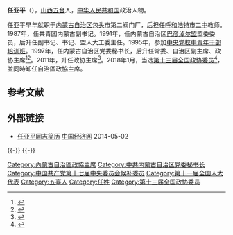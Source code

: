 '''任亚平'''（{{bd|1952年|9月||catIdx=R}}），[[山西|山西]][[五台縣|五台]]人，[[中华人民共和国|中华人民共和国]]政治人物。

任亚平早年就职于[[内蒙古自治区|内蒙古自治区]][[包头市|包头市]]第二阀门厂，后担任[[呼和浩特市二中|呼和浩特市二中]]教师。1987年，任共青团内蒙古副书记。1991年，任内蒙古自治区[[巴彦淖尔盟|巴彦淖尔盟]]盟委委员，后升任副书记、书记、盟人大工委主任。1995年，参加[[中共中央党校一年制中青年干部培训班学员列表|中央党校中青年干部培训班]]。1997年，任内蒙古自治区党委秘书长，后升任常委、自治区副主席、政协主席<ref>{{cite news|title=内蒙古自治区常委副书记、政协主席任亚平致辞|url=http://news.xinhuanet.com/video/2011-07/10/c_121646482.htm|accessdate=2012-02-29|newspaper=新华网}}</ref><ref>{{cite news|title=潘逸阳任内蒙古自治区副主席 免去任亚平该职务|url=http://news.enorth.com.cn/system/2010/11/03/005358454.shtml|accessdate=2012-02-29|newspaper=北方网|archive-date=2016-03-04|archive-url=https://web.archive.org/web/20160304112923/http://news.enorth.com.cn/system/2010/11/03/005358454.shtml|dead-url=no}}</ref>。2011年，升任政协主席<ref>{{cite news|title=任亚平当选内蒙古自治区政协主席 陈光林卸任|url=http://news.shm.com.cn/2011-01/24/content_3356824.htm|accessdate=2012-02-29|newspaper=水母网|archive-date=2019-06-04|archive-url=https://web.archive.org/web/20190604020529/http://news.shm.com.cn/2011-01/24/content_3356824.htm|dead-url=no}}</ref>。2018年1月，当选[[中国人民政治协商会议第十三届全国委员会委员名单|第十三届全国政协委员]]<ref>{{Cite web|url=http://sports.163.com/18/0126/06/D92BRKK400051C89.html|title=中国人民政治协商会议第十三届全国委员会委员名单|accessdate=2018-01-26|last=|work=网易|archive-url=https://web.archive.org/web/20180127143232/http://sports.163.com/18/0126/06/D92BRKK400051C89.html|archive-date=2018-01-27|dead-url=yes}}</ref>，並同時卸任自治區政協主席。

==参考文献==
{{reflist}}
== 外部链接 ==
*[http://district.ce.cn/newarea/sddy/201301/31/t20130131_24081750.shtml 任亚平同志简历]{{Wayback|url=http://district.ce.cn/newarea/sddy/201301/31/t20130131_24081750.shtml |date=20200806172008 }} [[中国经济网|中国经济网]] 2014-05-02

{{-}}
{{-}}
{{start box}}
{{s-par|prc-lcppcc}}
{{s-before|[[陈光林|陈光林]]}}
{{s-title|[[中国人民政治协商会议内蒙古自治区委员会|中国人民政治协商会议内蒙古自治区委员会]]主席|2011年1月－2018年1月}}
{{s-after|[[李佳_(1961年)|李佳]]}}
{{end box}}
{{1995届中央党校一年制中青年干部培训班}}
{{中华人民共和国内蒙古自治区正职领导人}}

[[Category:內蒙古自治區政協主席|Category:內蒙古自治區政協主席]]
[[Category:中共内蒙古自治区党委秘书长|Category:中共内蒙古自治区党委秘书长]]
[[Category:中国共产党第十七届中央委员会候补委员|Category:中国共产党第十七届中央委员会候补委员]]
[[Category:第十一届全国人大代表|Category:第十一届全国人大代表]]
[[Category:五臺人|Category:五臺人]]
[[Category:任姓|Category:任姓]]
[[Category:第十三届全国政协委员|Category:第十三届全国政协委员]]